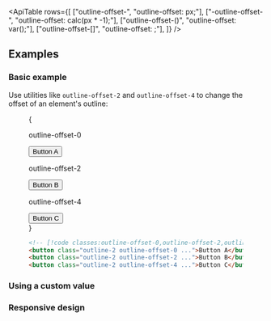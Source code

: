 

<ApiTable
  rows={[
    ["outline-offset-<number>", "outline-offset: <number>px;"],
    ["-outline-offset-<number>", "outline-offset: calc(<number>px * -1);"],
    ["outline-offset-(<custom-property>)", "outline-offset: var(<custom-property>);"],
    ["outline-offset-[<value>]", "outline-offset: <value>;"],
  ]}
/>

## Examples

### Basic example

Use utilities like `outline-offset-2` and `outline-offset-4` to change the offset of an element's outline:

<Figure>

<Example>
  {
    <div className="grid grid-cols-1 gap-8 text-center text-sm font-bold text-white sm:grid-cols-3 sm:gap-4">
      <div className="flex shrink-0 flex-col items-center">
        <p className="mb-3 text-center font-mono text-xs font-medium text-gray-500 dark:text-gray-400">
          outline-offset-0
        </p>
        <button className="rounded-md border border-gray-300 bg-white px-4 py-2 text-sm font-semibold text-gray-700 outline-2 outline-offset-0 outline-sky-500 dark:border-transparent dark:bg-gray-700 dark:text-gray-200">
          Button A
        </button>
      </div>
      <div className="flex shrink-0 flex-col items-center">
        <p className="mb-3 text-center font-mono text-xs font-medium text-gray-500 dark:text-gray-400">
          outline-offset-2
        </p>
        <button className="rounded-md border border-gray-300 bg-white px-4 py-2 text-sm font-semibold text-gray-700 outline-2 outline-offset-2 outline-sky-500 dark:border-transparent dark:bg-gray-700 dark:text-gray-200">
          Button B
        </button>
      </div>
      <div className="flex shrink-0 flex-col items-center">
        <p className="mb-3 text-center font-mono text-xs font-medium text-gray-500 dark:text-gray-400">
          outline-offset-4
        </p>
        <button className="rounded-md border border-gray-300 bg-white px-4 py-2 text-sm font-semibold text-gray-700 outline-2 outline-offset-4 outline-sky-500 dark:border-transparent dark:bg-gray-700 dark:text-gray-200">
          Button C
        </button>
      </div>
    </div>
  }
</Example>

```html
<!-- [!code classes:outline-offset-0,outline-offset-2,outline-offset-4] -->
<button class="outline-2 outline-offset-0 ...">Button A</button>
<button class="outline-2 outline-offset-2 ...">Button B</button>
<button class="outline-2 outline-offset-4 ...">Button C</button>
```

</Figure>

### Using a custom value

<UsingACustomValue utility="outline-offset" name="outline offset" value="2vw" />

### Responsive design

<ResponsiveDesign property="outline-offset" defaultClass="outline" featuredClass="outline-offset-2" />
